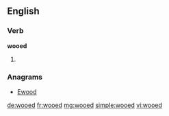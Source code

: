 ==English==

===Verb===
'''wooed'''

# {{en-past of|woo}}

===Anagrams===
* [[Ewood#English|Ewood]]

[[de:wooed]]
[[fr:wooed]]
[[mg:wooed]]
[[simple:wooed]]
[[vi:wooed]]